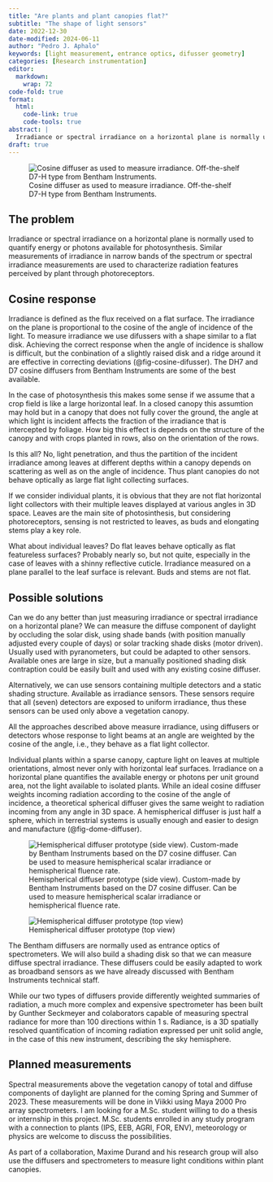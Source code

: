 ```yaml
---
title: "Are plants and plant canopies flat?"
subtitle: "The shape of light sensors"
date: 2022-12-30
date-modified: 2024-06-11
author: "Pedro J. Aphalo"
keywords: [light measurement, entrance optics, difusser geometry]
categories: [Research instrumentation]
editor: 
  markdown: 
    wrap: 72
code-fold: true
format:
  html: 
    code-link: true
    code-tools: true
abstract: |
  Irradiance or spectral irradiance on a horizontal plane is normally used to quantify energy or photons available for photosynthesis. Here I discuss whether this is always the best approach in photobiology.
draft: true
---
```


![Cosine diffuser as used to measure irradiance. Off-the-shelf D7-H
type from Bentham
Instruments.](diffusers-images/betham-DH7-cosine.jpeg){#fig-cosine-difusser fig-align="center"}

## The problem

Irradiance or spectral irradiance on a horizontal plane is normally used
to quantify energy or photons available for photosynthesis. Similar
measurements of irradiance in narrow bands of the spectrum or spectral
irradiance measurements are used to characterize radiation features
perceived by plant through photoreceptors.

::: callout-tip
# Cosine response

Irradiance is defined as the flux received on a flat surface. The irradiance on the plane is proportional to the cosine of the angle of incidence of the light. To measure irradiance we use difussers with a shape similar to a flat disk. Achieving the correct response when the angle of incidence is shallow is difficult, but the conbination of a slightly raised disk and a ridge around it are effective in correcting deviations (@fig-cosine-difusser). The DH7 and D7 cosine diffusers from Bentham Instruments are some of the best available. 
:::

In the case of photosynthesis this makes some sense if we assume that a
crop field is like a large horizontal leaf. In a closed canopy this
assumtion may hold but in a canopy that does not fully cover the ground,
the angle at which light is incident affects the fraction of the
irradiance that is intercepted by foliage. How big this effect is
depends on the structure of the canopy and with crops planted in rows,
also on the orientation of the rows.

Is this all? No, light penetration, and thus the partition of the
incident irradiance among leaves at different depths within a canopy
depends on scattering as well as on the angle of incidence. Thus plant
canopies do not behave optically as large flat light collecting
surfaces.

If we consider individual plants, it is obvious that they are not flat
horizontal light collectors with their multiple leaves displayed at
various angles in 3D space. Leaves are the main site of photosinthesis,
but considering photoreceptors, sensing is not restricted to leaves, as
buds and elongating stems play a key role.

What about individual leaves? Do flat leaves behave optically as flat
featureless surfaces? Probably nearly so, but not quite, especially in
the case of leaves with a shinny reflective cuticle. Irradiance measured
on a plane parallel to the leaf surface is relevant. Buds and stems are
not flat.

## Possible solutions

Can we do any better than just measuring irradiance or spectral
irradiance on a horizontal plane? We can measure the diffuse component
of daylight by occluding the solar disk, using shade bands (with
position manually adjusted every couple of days) or solar tracking shade
disks (motor driven). Usually used with pyranometers, but could be
adapted to other sensors. Available ones are large in size, but a
manually positioned shading disk contraption could be easily built and
used with any existing cosine diffuser.

Alternatively, we can use sensors containing multiple detectors and a
static shading structure. Available as irradiance sensors. These sensors
require that all (seven) detectors are exposed to uniform irradiance,
thus these sensors can be used only above a vegetation canopy.

All the approaches described above measure irradiance, using diffusers
or detectors whose response to light beams at an angle are weighted by
the cosine of the angle, i.e., they behave as a flat light collector.

Individual plants within a sparse canopy, capture light on leaves at
multiple orientations, almost never only with horizontal leaf surfaces.
Irradiance on a horizontal plane quantifies the available energy or
photons per unit ground area, not the light available to isolated
plants. While an ideal cosine diffuser weights incoming radiation
according to the cosine of the angle of incidence, a theoretical
spherical diffuser gives the same weight to radiation incoming from any
angle in 3D space. A hemispherical diffuser is just half a sphere, which
in terrestrial systems is usually enough and easier to design and manufacture (@fig-dome-diffuser).

![Hemispherical diffuser prototype (side view). Custom-made by Bentham
Instruments based on the D7 cosine diffuser. Can be used to measure
hemispherical scalar irradiance or hemispherical fluence
rate.](diffusers-images/betham-D7-hemispheric.jpeg){#fig-dome-diffuser}

![Hemispherical diffuser prototype (top
view)](diffusers-images/betham-D7-hemispheric-top.jpeg){#fig-dome-diffuser-top}

The Bentham diffusers are normally used as entrance optics of
spectrometers. We will also build a shading disk so that we can measure
diffuse spectral irradiance. These diffusers could be easily adapted to
work as broadband sensors as we have already discussed with Bentham
Instruments technical staff.

While our two types of diffusers provide differently weighted summaries
of radiation, a much more complex and expensive spectrometer has been
built by Gunther Seckmeyer and colaborators capable of measuring
spectral radiance for more than 100 directions within 1 s. Radiance, is
a 3D spatially resolved quantification of incoming radiation expressed
per unit solid angle, in the case of this new instrument, describing the
sky hemisphere.

## Planned measurements

Spectral measurements above the vegetation canopy of total and diffuse
components of daylight are planned for the coming Spring and Summer of
2023. These measurements will be done in Viikki using Maya 2000 Pro
array spectrometers. I am looking for a M.Sc. student willing to do a
thesis or internship in this project. M.Sc. students enrolled in any
study program with a connection to plants (IPS, EEB, AGRI, FOR, ENV),
meteorology or physics are welcome to discuss the possibilities.

As part of a collaboration, Maxime Durand and his research group will
also use the diffusers and spectrometers to measure light conditions
within plant canopies.
